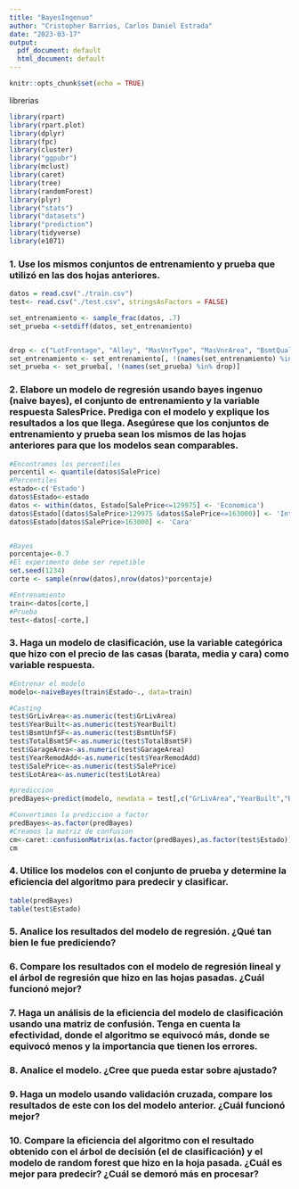 ```yaml
---
title: "BayesIngenuo"
author: "Cristopher Barrios, Carlos Daniel Estrada"
date: "2023-03-17"
output:
  pdf_document: default
  html_document: default
---
```


```r
knitr::opts_chunk$set(echo = TRUE)
```
librerias
```r
library(rpart)
library(rpart.plot)
library(dplyr) 
library(fpc) 
library(cluster) 
library("ggpubr") 
library(mclust)
library(caret)
library(tree)
library(randomForest)
library(plyr)
library("stats")
library("datasets")
library("prediction")
library(tidyverse)
library(e1071)
```

### 1. Use los mismos conjuntos de entrenamiento y prueba que utilizó en las dos hojas anteriores.
```r
datos = read.csv("./train.csv")
test<- read.csv("./test.csv", stringsAsFactors = FALSE)
```

```r
set_entrenamiento <- sample_frac(datos, .7)
set_prueba <-setdiff(datos, set_entrenamiento)


drop <- c("LotFrontage", "Alley", "MasVnrType", "MasVnrArea", "BsmtQual", "BsmtCond", "BsmtExposure", "BsmtFinType1", "BsmtFinType2", "Electrical", "FireplaceQu", "GarageType", "GarageYrBlt", "GarageFinish", "GarageQual", "GarageCond", "PoolQC", "Fence", "MiscFeature")
set_entrenamiento <- set_entrenamiento[, !(names(set_entrenamiento) %in% drop)]
set_prueba <- set_prueba[, !(names(set_prueba) %in% drop)]
```
### 2. Elabore un modelo de regresión usando bayes ingenuo (naive bayes), el conjunto de entrenamiento y la variable respuesta SalesPrice. Prediga con el modelo y explique los resultados a los que llega. Asegúrese que los conjuntos de entrenamiento y prueba sean los mismos de las hojas anteriores para que los modelos sean comparables.
```r
#Encontramos los percentiles
percentil <- quantile(datos$SalePrice)
#Percentiles
estado<-c('Estado')
datos$Estado<-estado
datos <- within(datos, Estado[SalePrice<=129975] <- 'Economica')
datos$Estado[(datos$SalePrice>129975 &datos$SalePrice<=163000)] <- 'Intermedia'
datos$Estado[datos$SalePrice>163000] <- 'Cara'


#Bayes 
porcentaje<-0.7
#El experimento debe ser repetible
set.seed(1234)
corte <- sample(nrow(datos),nrow(datos)*porcentaje)

#Entrenamiento
train<-datos[corte,]
#Prueba
test<-datos[-corte,]

```


### 3. Haga un modelo de clasificación, use la variable categórica que hizo con el precio de las casas (barata, media y cara) como variable respuesta.
```r
#Entrenar el modelo
modelo<-naiveBayes(train$Estado~., data=train)

#Casting 
test$GrLivArea<-as.numeric(test$GrLivArea)
test$YearBuilt<-as.numeric(test$YearBuilt)
test$BsmtUnfSF<-as.numeric(test$BsmtUnfSF)
test$TotalBsmtSF<-as.numeric(test$TotalBsmtSF)
test$GarageArea<-as.numeric(test$GarageArea)
test$YearRemodAdd<-as.numeric(test$YearRemodAdd)
test$SalePrice<-as.numeric(test$SalePrice)
test$LotArea<-as.numeric(test$LotArea)

#prediccion
predBayes<-predict(modelo, newdata = test[,c("GrLivArea","YearBuilt","BsmtUnfSF","TotalBsmtSF","GarageArea","YearRemodAdd", "SalePrice","LotArea")])

#Convertimos la prediccion a factor
predBayes<-as.factor(predBayes)
#Creamos la matriz de confusion
cm<-caret::confusionMatrix(as.factor(predBayes),as.factor(test$Estado))
cm

```


### 4. Utilice los modelos con el conjunto de prueba y determine la eficiencia del algoritmo para predecir y clasificar.
```r
table(predBayes)
table(test$Estado)
```

### 5. Analice los resultados del modelo de regresión. ¿Qué tan bien le fue prediciendo?

### 6. Compare los resultados con el modelo de regresión lineal y el árbol de regresión que hizo en las hojas pasadas. ¿Cuál funcionó mejor?

### 7. Haga un análisis de la eficiencia del modelo de clasificación usando una matriz de confusión. Tenga en cuenta la efectividad, donde el algoritmo se equivocó más, donde se equivocó menos y la importancia que tienen los errores.

### 8. Analice el modelo. ¿Cree que pueda estar sobre ajustado?

### 9. Haga un modelo usando validación cruzada, compare los resultados de este con los del modelo anterior. ¿Cuál funcionó mejor?

### 10. Compare la eficiencia del algoritmo con el resultado obtenido con el árbol de decisión (el de clasificación) y el modelo de random forest que hizo en la hoja pasada. ¿Cuál es mejor para predecir? ¿Cuál se demoró más en procesar?